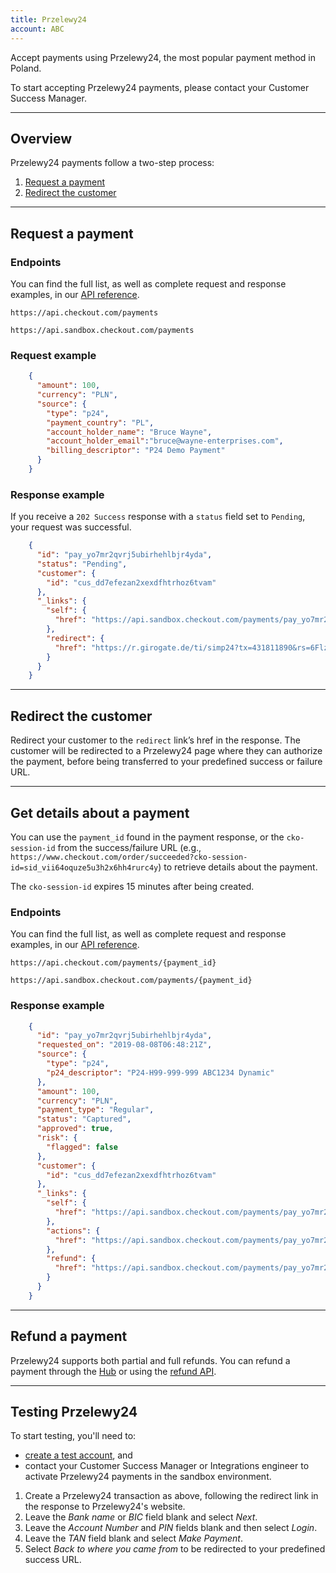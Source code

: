 ```yaml
---
title: Przelewy24
account: ABC
---
```


Accept payments using Przelewy24, the most popular payment method in Poland.

<TipBox variant="info">

To start accepting Przelewy24 payments, please contact your Customer Success Manager.

</TipBox>

---

## Overview

Przelewy24 payments follow a two-step process:

1.  [Request a payment](/payments/payment-methods/bank-transfers/przelewy-24#Request_a_payment)
2.  [Redirect the customer](/payments/payment-methods/bank-transfers/przelewy-24#Redirect_the_customer)

---

## Request a payment

### Endpoints

You can find the full list, as well as complete request and response examples, in our [API reference](https://api-reference.checkout.com/).

<tabs>
<tab title="Live" active>
<LineCodeWrapper type="post">

`https://api.checkout.com/payments`

</LineCodeWrapper>
</tab>
<tab title="Sandbox">
<LineCodeWrapper type="post">

`https://api.sandbox.checkout.com/payments`

</LineCodeWrapper>
</tab>
</tabs>

### Request example

```json
    {
      "amount": 100,
      "currency": "PLN",
      "source": {
        "type": "p24",
        "payment_country": "PL",
        "account_holder_name": "Bruce Wayne",
        "account_holder_email":"bruce@wayne-enterprises.com",
        "billing_descriptor": "P24 Demo Payment"
      }
    }
```

### Response example

If you receive a `202 Success` response with a `status` field set to `Pending`, your request was successful.

```json
    {
      "id": "pay_yo7mr2qvrj5ubirhehlbjr4yda",
      "status": "Pending",
      "customer": {
        "id": "cus_dd7efezan2xexdfhtrhoz6tvam"
      },
      "_links": {
        "self": {
          "href": "https://api.sandbox.checkout.com/payments/pay_yo7mr2qvrj5ubirhehlbjr4yda"
        },
        "redirect": {
          "href": "https://r.girogate.de/ti/simp24?tx=431811890&rs=6FlzR3BeW8SvfX4U0H7weTEkDPSWJBVb&cs=dfcf0cab1a0522652133e8dc0302cdcae683ac07f1317b3db6450893ce007831"
        }
      }
    }
```

---

## Redirect the customer

Redirect your customer to the `redirect` link’s href in the response. The customer will be redirected to a Przelewy24 page where they can authorize the payment, before being transferred to your predefined success or failure URL.

---

## Get details about a payment

You can use the `payment_id` found in the payment response, or the `cko-session-id` from the success/failure URL (e.g., `https://www.checkout.com/order/succeeded?cko-session-id=sid_vii64oquze5u3h2x6hh4rurc4y`) to retrieve details about the payment.

<TipBox variant="note">

The `cko-session-id` expires 15 minutes after being created.

</TipBox>

### Endpoints

You can find the full list, as well as complete request and response examples, in our [API reference](https://api-reference.checkout.com/).

<tabs>
<tab title="Live" active>
<LineCodeWrapper type="get">

`https://api.checkout.com/payments/{payment_id}`

</LineCodeWrapper>
</tab>
<tab title="Sandbox">
<LineCodeWrapper type="get">

`https://api.sandbox.checkout.com/payments/{payment_id}`

</LineCodeWrapper>
</tab>
</tabs>

### Response example

```json
    {
      "id": "pay_yo7mr2qvrj5ubirhehlbjr4yda",
      "requested_on": "2019-08-08T06:48:21Z",
      "source": {
        "type": "p24",
        "p24_descriptor": "P24-H99-999-999 ABC1234 Dynamic"
      },
      "amount": 100,
      "currency": "PLN",
      "payment_type": "Regular",
      "status": "Captured",
      "approved": true,
      "risk": {
        "flagged": false
      },
      "customer": {
        "id": "cus_dd7efezan2xexdfhtrhoz6tvam"
      },
      "_links": {
        "self": {
          "href": "https://api.sandbox.checkout.com/payments/pay_yo7mr2qvrj5ubirhehlbjr4yda"
        },
        "actions": {
          "href": "https://api.sandbox.checkout.com/payments/pay_yo7mr2qvrj5ubirhehlbjr4yda/actions"
        },
        "refund": {
          "href": "https://api.sandbox.checkout.com/payments/pay_yo7mr2qvrj5ubirhehlbjr4yda/refunds"
        }
      }
    }
```

---

## Refund a payment

Przelewy24 supports both partial and full refunds. You can refund a payment through the [Hub](https://hub.checkout.com/v2) or using the [refund API](/payments/manage-payments/refund-a-payment).

---

## Testing Przelewy24

<TipBox variant="note">

To start testing, you'll need to:

*   [create a test account](https://www.checkout.com/get-test-account), and
*   contact your Customer Success Manager or Integrations engineer to activate Przelewy24 payments in the sandbox environment.

</TipBox>

1.  Create a Przelewy24 transaction as above, following the redirect link in the response to Przelewy24's website.
2.  Leave the _Bank name_ or _BIC_ field blank and select _Next_.
3.  Leave the _Account Number_ and _PIN_ fields blank and then select _Login_.
4.  Leave the _TAN_ field blank and select _Make Payment_.
5.  Select _Back to where you came from_ to be redirected to your predefined success URL.
